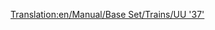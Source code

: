 [[Translation:en/Manual/Base Set/Trains/UU '37']]
{{hu/Manual/Base Set/Trains/Navbox Mozdonyok}}
{{hu/Manual/Base Set/Trains/Vonatok|Name=UU "37"
|Image=[[File:en/Manual/Base Set/Trains/Uu37.png]]
|Cost=£19,921 ($39.842)
|Speed=144 km/h (90 mph)
|Weight=101 t
|Power= 1,750 LE (1.305 kW)
|Annual=£1,828 ($3.656)
|Designed=1959
|Lifespan=20
|Capacity=N/A
|Leírás=Az első igazán hasznos dízelmozdony, ez az erős tehervontató céged igáslovaként szolgálhat sok éven át. Van annyira gyors, mint a legjobb gőzmozdonyok, a gépháztető pedig olyan erőt takar, mely alkalmassá teszi hosszú és nehéz szerelvények vontatására.
|Valósság=''British Rail 37'' sorozat
}}